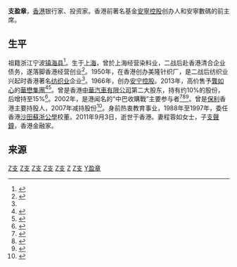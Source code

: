 '''支盈章'''{{BD|20世纪||2011年|9月3日|}}，[[香港|香港]]银行家、投资家。香港前著名基金[[安寧控股|安寧控股]]创办人和安寧數碼的前主席。

==生平==
祖籍浙江宁波[[镇海县|镇海县]]<ref name="Zhi">{{cite web |url=http://zx.zh.gov.cn/wxhb/wszl/201206/t20120605_178997.html |title=镇海籍宁波帮人士（十七） |publisher=中国镇海 |author=作者： 陈 先 |date=2012-06-05|accessdate=2014-12-20 |archive-url=https://web.archive.org/web/20141224072901/http://zx.zh.gov.cn/wxhb/wszl/201206/t20120605_178997.html |archive-date=2014年12月24日 |dead-url=yes }}</ref>。生于[[上海|上海]]，曾於上海经营染料业，二战后赴香港清合企业债务，遂落脚香港经营创业<ref>{{cite journal |author=張文中 |title=空手搏一個世界 |journal=《沪港经济》  |issue=01期 |year=1997年}}</ref>。1950年，在香港创办美隆针织厂，是二战后纺织业兴起时香港著名[[纺织业|纺织业]]企业<ref name="Zhi"/>。1966年，创办[[安宁控股|安宁控股]]。2013年，高价售予[[龔如心|龔如心]]的[[華懋集團|華懋集團]]<ref>{{cite web |url=http://www.mpfinance.com/htm/finance/20130530/stockwarrant/rd_eca1.htm |title=周亦卿代龔如心持股 證監跟進[08:30] |publisher=明报财经 |date=2013年5月30日 |accessdate=2014-12-20 |archive-date=2014-12-24 |archive-url=https://web.archive.org/web/20141224072311/http://www.mpfinance.com/htm/finance/20130530/stockwarrant/rd_eca1.htm |dead-url=no }}</ref><ref>{{cite web |url=http://www.quamnet.com/newscolumnistcontent.action?articleId=2309405 |title=安寧(128)熱切期待華懋注資 |publisher=Quamnet.com 華富財經 |date=12年6月19日 |accessdate=2014-12-20 |archive-url=https://web.archive.org/web/20141224071955/http://www.quamnet.com/newscolumnistcontent.action?articleId=2309405 |archive-date=2014-12-24 |dead-url=yes }}</ref>。曾是香港[[中華汽車有限公司|中華汽車有限公司]]第二大股东，持有约10%的股份，后增持至15%<ref>{{cite web |url=http://orientaldaily.on.cc/cnt/finance/20120111/00271_003.html |title=絲絲講場：11年前中巴收購戰有續集？ |publisher=东方报 |date=2012年1月11日 (三) |accessdate=2014-12-20 |archive-date=2014-12-24 |archive-url=https://web.archive.org/web/20141224073350/http://orientaldaily.on.cc/cnt/finance/20120111/00271_003.html |dead-url=no }}</ref>。2002年，是港闻名的“中巴收購戰”主要参与者<ref>{{cite web |url=http://hk.apple.nextmedia.com/financeestate/art/20020915/2831950 |title=支盈章支持禹銘收購中巴 |publisher=苹果日报 |date=2002年9月15日 |accessdate=2014-12-20 |archive-date=2014-12-24 |archive-url=https://web.archive.org/web/20141224080333/http://hk.apple.nextmedia.com/financeestate/art/20020915/2831950 |dead-url=no }}</ref><ref>{{cite web |url=http://std.stheadline.com/archive/fullstory.asp?andor=or&year1=2002&month1=9&day1=4&year2=2002&month2=9&day2=4&category=all&id=20020904d02&keyword1=&keyword2= |title=禹 銘 狙 擊 中 巴 「 大 靠 山 」 退 出 |publisher=星岛日报 |date=2002-09-04 |accessdate=2014-12-20 |archive-date=2014-12-24 |archive-url=https://web.archive.org/web/20141224073214/http://std.stheadline.com/archive/fullstory.asp?andor=or&year1=2002&month1=9&day1=4&year2=2002&month2=9&day2=4&category=all&id=20020904d02&keyword1=&keyword2= |dead-url=no }}</ref><ref>{{cite web |url=http://www.chinamotorbus.com/bus/message/content.php?id=347&groupid=4 |title=支盈章退出 禹銘購中巴未言敗 |publisher=中巴新聞專輯 - 2002:禹銘狙擊中巴 |date=2002-09-04|accessdate=2014-12-20 |archive-date=2014-12-24 |archive-url=https://web.archive.org/web/20141224073137/http://www.chinamotorbus.com/bus/message/content.php?id=347&groupid=4 |dead-url=no }}</ref>。曾是[[保利|保利]]香港主要持股人，2007年减持股份<ref>{{cite web |url=http://financenews.sina.com/sinacn/000-000-107-113/404/2007-03-19/0257334463.html |title=支盈章減持1456.7萬股保利香港 |publisher=新浪网北美 |date=2007-03-19 |accessdate=2014-12-20 |archive-date=2014-12-24 |archive-url=https://web.archive.org/web/20141224080459/http://financenews.sina.com/sinacn/000-000-107-113/404/2007-03-19/0257334463.html |dead-url=yes }}</ref>。身前热衷教育事业，1988年至1997年，委任香港[[沙田蘇浙公學|沙田蘇浙公學]]校董。2011年9月3日，逝世于香港。妻程蓉如女士，子[[支聲鐘|支聲鐘]]，香港金融家。

==来源==
{{reflist|2}}

[[Category:镇海县人|Z支]]
[[Category:宁波裔上海人|Z支]]
[[Category:香港商人|Z支]]
[[Category:香港银行家|Z支]]
[[Category:宁波商帮|Z支]]
[[Category:香港宁波人|Z]]
[[Category:2011年逝世|Z支]]
[[Category:支姓|Y盈章]]
